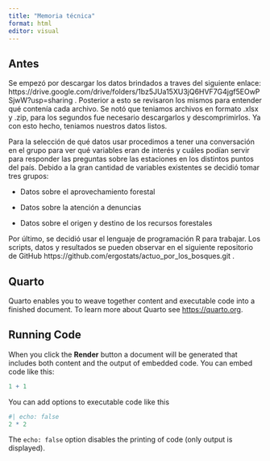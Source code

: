 ```yaml
---
title: "Memoria técnica"
format: html
editor: visual
---
```


## Antes

Se empezó por descargar los datos brindados a traves del siguiente enlace: https://drive.google.com/drive/folders/1bz5JUa15XU3jQ6HVF7G4jgf5EOwPSjwW?usp=sharing . Posterior a esto se revisaron los mismos para entender qué contenía cada archivo. Se notó que teniamos archivos en formato .xlsx y .zip, para los segundos fue necesario descargarlos y descomprimirlos. Ya con esto hecho, teniamos nuestros datos listos.

Para la selección de qué datos usar procedimos a tener una conversación en el grupo para ver qué variables eran de interés y cuáles podían servir para responder las preguntas sobre las estaciones en los distintos puntos del país. Debido a la gran cantidad de variables existentes se decidió tomar tres grupos:

-   Datos sobre el aprovechamiento forestal

-   Datos sobre la atención a denuncias

-   Datos sobre el origen y destino de los recursos forestales

Por último, se decidió usar el lenguaje de programación R para trabajar. Los scripts, datos y resultados se pueden observar en el siguiente repositorio de GitHub https://github.com/ergostats/actuo_por_los_bosques.git .

## Quarto

Quarto enables you to weave together content and executable code into a finished document. To learn more about Quarto see <https://quarto.org>.

## Running Code

When you click the **Render** button a document will be generated that includes both content and the output of embedded code. You can embed code like this:

```r
1 + 1
```

You can add options to executable code like this

```r
#| echo: false
2 * 2
```

The `echo: false` option disables the printing of code (only output is displayed).
